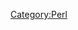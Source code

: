 {{{class="brush: perl"
use lib "/picb/home5/augix/Library/Perl/lib64/perl5/site_perl/5.8.5/x86_64-linux
-thread-multi";
use GD;
$image=new GD::Image(1250,400);

$white=$image->colorAllocate(255,255,255);
$black=$image->colorAllocate(0,0,0);
$red=$image->colorAllocate(255,0,0);
$green=$image->colorAllocate(0,255,0);
$blue=$image->colorAllocate(0,0,255);

$image->rectangle(175,40,1210,290,$black);
$image->dashedLine(175,165,1210,165,$blue);

open(STDOUT,">pic.png");
binmode STDOUT;
print $image->png;
}}}
[[Category:Perl]]

